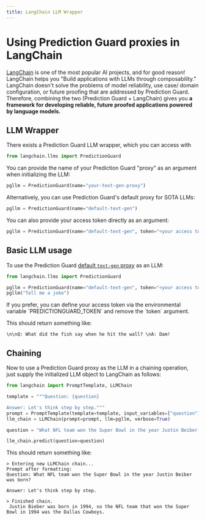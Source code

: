 ```yaml
---
title: LangChain LLM Wrapper
---
```


# Using Prediction Guard proxies in LangChain

[LangChain](https://github.com/hwchase17/langchain) is one of the most popular AI projects, and for good reason! LangChain
helps you "Build applications with LLMs through composability." LangChain doesn't solve the problems of model 
reliability, use case/ domain configuration, or future proofing that are addressed by Prediction Guard. Therefore, combining 
the two (Prediction Guard + LangChain) gives you **a framework for developing reliable, future proofed applications powered 
by language models.**

## LLM Wrapper

There exists a Prediction Guard LLM wrapper, which you can access with 
```python copy
from langchain.llms import PredictionGuard
```

You can provide the name of your Prediction Guard "proxy" as an argument when initializing the LLM:
```python copy
pgllm = PredictionGuard(name="your-text-gen-proxy")
```

Alternatively, you can use Prediction Guard's default proxy for SOTA LLMs:
```python copy
pgllm = PredictionGuard(name="default-text-gen")
```

You can also provide your access token directly as an argument:
```python copy
pgllm = PredictionGuard(name="default-text-gen", token="<your access token>")
```

## Basic LLM usage

To use the Prediction Guard [default `text-gen` proxy](../defaults) as an LLM:

```python copy
from langchain.llms import PredictionGuard

pgllm = PredictionGuard(name="default-text-gen", token="<your access token>")
pgllm("Tell me a joke")
```


<Callout type="info" emoji="ℹ️">
  If you prefer, you can define your access token via the environmental variable `PREDICTIONGUARD_TOKEN` and remove the `token` argument. 
</Callout>

This should return something like:

```
\n\nQ: What did the fish say when he hit the wall? \nA: Dam!
```

## Chaining

Now to use a Prediction Guard proxy as the LLM in a chaining operation, just supply the initialized LLM object to 
LangChain as follows:

```python copy
from langchain import PromptTemplate, LLMChain

template = """Question: {question}

Answer: Let's think step by step."""
prompt = PromptTemplate(template=template, input_variables=["question"])
llm_chain = LLMChain(prompt=prompt, llm=pgllm, verbose=True)

question = "What NFL team won the Super Bowl in the year Justin Beiber was born?"

llm_chain.predict(question=question)
```

This should return something like:

```
> Entering new LLMChain chain...
Prompt after formatting:
Question: What NFL team won the Super Bowl in the year Justin Beiber was born?

Answer: Let's think step by step.

> Finished chain.
 Justin Bieber was born in 1994, so the NFL team that won the Super Bowl in 1994 was the Dallas Cowboys.
```
